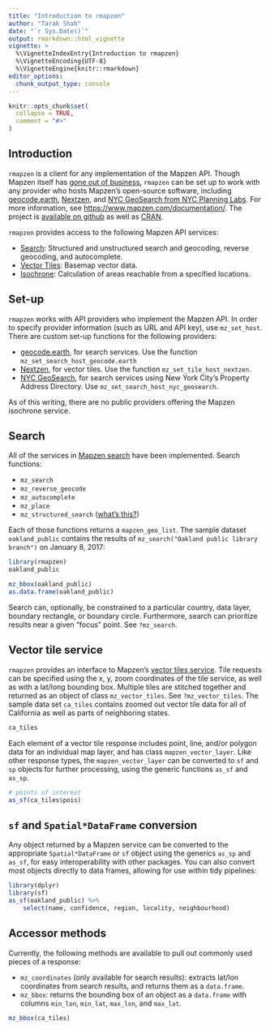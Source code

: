 ```yaml
---
title: "Introduction to rmapzen"
author: "Tarak Shah"
date: "`r Sys.Date()`"
output: rmarkdown::html_vignette
vignette: >
  %\VignetteIndexEntry{Introduction to rmapzen}
  %\VignetteEncoding{UTF-8}
  %\VignetteEngine{knitr::rmarkdown}
editor_options: 
  chunk_output_type: console
---
```


```r
knitr::opts_chunk$set(
  collapse = TRUE,
  comment = "#>"
)
```
## Introduction

`rmapzen` is a client for any implementation of the Mapzen API. Though Mapzen itself has [gone out of business](https://www.mapzen.com/blog/shutdown/), `rmapzen` can be set up to work with any provider who hosts Mapzen's open-source software, including [geocode.earth](https://geocode.earth/), [Nextzen](https://www.nextzen.org/), and [NYC GeoSearch from NYC Planning Labs](https://geosearch.planninglabs.nyc/). For more information, see [https://www.mapzen.com/documentation/](https://www.mapzen.com/documentation/). The project is [available on github](https://github.com/tarakc02/rmapzen) as well as [CRAN](https://cran.r-project.org/package=rmapzen). 

`rmapzen` provides access to the following Mapzen API services:

- [Search](https://github.com/pelias/documentation/): Structured and unstructured search and geocoding, reverse geocoding, and autocomplete. 
- [Vector Tiles](https://tilezen.readthedocs.io/en/latest/): Basemap vector data.
- [Isochrone](https://valhalla.readthedocs.io/en/latest/): Calculation of areas reachable from a specified locations.

## Set-up

`rmapzen` works with API providers who implement the Mapzen API. In order to specify provider information (such as URL and API key), use `mz_set_host`. There are custom set-up functions for the following providers: 

- [geocode.earth](https://geocode.earth/), for search services. Use the function `mz_set_search_host_geocode.earth`
- [Nextzen](https://www.nextzen.org/), for vector tiles. Use the function `mz_set_tile_host_nextzen`. 
- [NYC GeoSearch](https://geosearch.planninglabs.nyc/), for search services using New York City's Property Address Directory. Use `mz_set_search_host_nyc_geosearch`.

As of this writing, there are no public providers offering the Mapzen isochrone service. 

## Search

All of the services in [Mapzen search](https://github.com/pelias/documentation/) have been implemented. Search functions:

* `mz_search`
* `mz_reverse_geocode`
* `mz_autocomplete`
* `mz_place`
* `mz_structured_search` ([what's this?](https://github.com/pelias/documentation/blob/master/structured-geocoding.md))

Each of those functions returns a `mapzen_geo_list`. The sample dataset `oakland_public` contains the results of `mz_search("Oakland public library branch")` on January 8, 2017:

```r
library(rmapzen)
oakland_public
```

```r
mz_bbox(oakland_public)
as.data.frame(oakland_public)
```

Search can, optionally, be constrained to a particular country, data layer, boundary rectangle, or boundary circle. Furthermore, search can prioritize results near a given "focus" point. See `?mz_search`.

## Vector tile service

`rmapzen` provides an interface to Mapzen's [vector tiles service](https://tilezen.readthedocs.io/en/latest/). Tile requests can be specified using the x, y, zoom coordinates of the tile service, as well as with a lat/long bounding box. Multiple tiles are stitched together and returned as an object of class `mz_vector_tiles`. See `?mz_vector_tiles`. The sample data set `ca_tiles` contains zoomed out vector tile data for all of California as well as parts of neighboring states.

```r
ca_tiles
```

Each element of a vector tile response includes point, line, and/or polygon data for an individual map layer, and has class `mapzen_vector_layer`. Like other response types, the `mapzen_vector_layer` can be converted to `sf` and `sp` objects for further processing, using the generic functions `as_sf` and `as_sp`.

```r
# points of interest
as_sf(ca_tiles$pois)
```

## `sf` and `Spatial*DataFrame` conversion

Any object returned by a Mapzen service can be converted to the appropriate `Spatial*DataFrame` or `sf` object using the generics `as_sp` and `as_sf`, for easy interoperability with other packages. You can also convert most objects directly to data frames, allowing for use within tidy pipelines:

```r
library(dplyr)
library(sf)
as_sf(oakland_public) %>%
    select(name, confidence, region, locality, neighbourhood)
```

## Accessor methods

Currently, the following methods are available to pull out commonly used 
pieces of a response:

* `mz_coordinates` (only available for search results): extracts lat/lon coordinates from search results, and returns them as a `data.frame`.
* `mz_bbox`: returns the bounding box of an object as a `data.frame` with columns `min_lon`, `min_lat`, `max_lon`, and `max_lat`.

```r
mz_bbox(ca_tiles)
```
